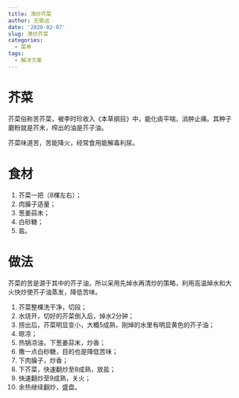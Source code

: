 ```yaml
---
title: 清炒芥菜
author: 王致远
date: '2020-02-07'
slug: 清炒芥菜
categories:
  - 菜单
tags:
  - 解决方案
---
```


# 芥菜

芥菜俗称苦芥菜，被李时珍收入《本草纲目》中，能化痰平喘，消肿止痛。其种子磨粉就是芥末，榨出的油是芥子油。

芥菜味道苦，苦能降火，经常食用能解毒利尿。

# 食材

1. 芥菜一把（8棵左右）；
2. 肉臊子适量；
3. 葱姜蒜末；
4. 白砂糖；
5. 盐。


# 做法

芥菜的苦是源于其中的芥子油，所以采用先焯水再清炒的策略，利用高温焯水和大火快炒使芥子油蒸发，降低苦味。

1. 芥菜整棵洗干净，切段；
2. 水烧开，切好的芥菜倒入后，焯水2分钟；
3. 捞出后，芥菜明显变小，大概5成熟，刚焯的水里有明显黄色的芥子油；
4. 晾凉；
5. 热锅凉油，下葱姜蒜末，炒香；
6. 撒一点白砂糖，目的也是降低苦味；
7. 下肉臊子，炒香；
8. 下芥菜，快速翻炒至8成熟，放盐；
9. 快速翻炒至9成熟，关火；
10. 余热继续翻炒，盛盘。